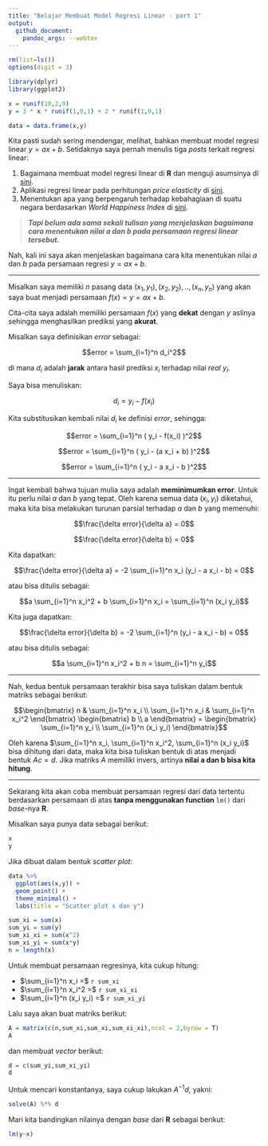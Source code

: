 ```yaml
---
title: "Belajar Membuat Model Regresi Linear - part 1"
output: 
  github_document:
    pandoc_args: --webtex
---
```


```r
rm(list=ls())
options(digit = 3)

library(dplyr)
library(ggplot2)

x = runif(10,2,9)
y = 3 * x * runif(1,0,1) + 2 * runif(1,0,1)

data = data.frame(x,y)
```

Kita pasti sudah sering mendengar, melihat, bahkan membuat model regresi linear $y = ax + b$. Setidaknya saya pernah menulis tiga _posts_ terkait regresi linear:

1. Bagaimana membuat model regresi linear di __R__ dan menguji asumsinya di [sini](https://ikanx101.com/blog/belajar-regresi/).
1. Aplikasi regresi linear pada perhitungan _price elasticity_ di [sini](https://ikanx101.com/blog/blog-posting-regresi/).
1. Menentukan apa yang berpengaruh terhadap kebahagiaan di suatu negara berdasarkan _World Happiness Index_ di [sini](https://ikanx101.com/blog/bahagia-survey/).

> ___Tapi belum ada sama sekali tulisan yang menjelaskan bagaimana cara menentukan nilai a dan b pada persamaan regresi linear tersebut.___

Nah, kali ini saya akan menjelaskan bagaimana cara kita menentukan nilai $a$ dan $b$ pada persamaan regresi $y = ax + b$.

---

Misalkan saya memiliki $n$ pasang data $(x_1,y_1),(x_2,y_2),..,(x_n,y_n)$ yang akan saya buat menjadi persamaan $f(x) = y = ax+b$.

Cita-cita saya adalah memiliki persamaan $f(x)$ yang __dekat__ dengan $y$ aslinya sehingga menghasilkan prediksi yang __akurat__.

Misalkan saya definisikan _error_ sebagai:

$$error = \sum_{i=1}^n d_i^2$$

di mana $d_i$ adalah __jarak__ antara hasil prediksi $x_i$ terhadap nilai _real_ $y_i$.

Saya bisa menuliskan:

$$d_i = y_i - f(x_i)$$

Kita substitusikan kembali nilai $d_i$ ke definisi _error_, sehingga:

$$error = \sum_{i=1}^n ( y_i - f(x_i) )^2$$ 

$$error = \sum_{i=1}^n ( y_i - (a x_i + b) )^2$$ 

$$error = \sum_{i=1}^n ( y_i - a x_i - b )^2$$ 

---

Ingat kembali bahwa tujuan mulia saya adalah __meminimumkan error__. Untuk itu perlu nilai $a$ dan $b$ yang tepat. Oleh karena semua data $(x_i,y_i)$ diketahui, maka kita bisa melakukan turunan parsial terhadap $a$ dan $b$ yang memenuhi:

$$\frac{\delta error}{\delta a} = 0$$

$$\frac{\delta error}{\delta b} = 0$$

Kita dapatkan:

$$\frac{\delta error}{\delta a} = -2 \sum_{i=1}^n x_i (y_i - a x_i - b) = 0$$

atau bisa ditulis sebagai: 

$$a \sum_{i=1}^n x_i^2 + b \sum_{i=1}^n x_i = \sum_{i=1}^n (x_i y_i)$$

Kita juga dapatkan:

$$\frac{\delta error}{\delta b} = -2 \sum_{i=1}^n (y_i - a x_i - b) = 0$$

atau bisa ditulis sebagai: 

$$a \sum_{i=1}^n x_i^2 + b n = \sum_{i=1}^n y_i$$

---

Nah, kedua bentuk persamaan terakhir bisa saya tuliskan dalam bentuk matriks sebagai berikut:

$$\begin{bmatrix}
n & \sum_{i=1}^n x_i \\ 
\sum_{i=1}^n x_i & \sum_{i=1}^n x_i^2 
\end{bmatrix} 
\begin{bmatrix} b \\ a \end{bmatrix} = 
\begin{bmatrix} \sum_{i=1}^n y_i \\ \sum_{i=1}^n (x_i y_i) \end{bmatrix}$$

Oleh karena $\sum_{i=1}^n x_i, \sum_{i=1}^n x_i^2, \sum_{i=1}^n (x_i y_i)$ bisa dihitung dari data, maka kita bisa tuliskan bentuk di atas menjadi bentuk $A c = d$. Jika matriks $A$ memiliki invers, artinya __nilai a dan b bisa kita hitung__.

---

Sekarang kita akan coba membuat persamaan regresi dari data tertentu berdasarkan persamaan di atas __tanpa menggunakan function__ `lm()` dari _base_-nya __R__.

Misalkan saya punya data sebagai berikut:

```r
x
y
```

Jika dibuat dalam bentuk _scatter plot_:

```r
data %>%
  ggplot(aes(x,y)) +
  geom_point() +
  theme_minimal() +
  labs(title = "Scatter plot x dan y")

sum_xi = sum(x)
sum_yi = sum(y)
sum_xi_xi = sum(x^2)
sum_xi_yi = sum(x*y)
n = length(x)
```

Untuk membuat persamaan regresinya, kita cukup hitung:

- $\sum_{i=1}^n x_i =$ `r sum_xi`
- $\sum_{i=1}^n x_i^2 =$ `r sum_xi_xi`
- $\sum_{i=1}^n (x_i y_i) =$ `r sum_xi_yi`

Lalu saya akan buat matriks berikut:

```r
A = matrix(c(n,sum_xi,sum_xi,sum_xi_xi),ncol = 2,byrow = T)
A
```

dan membuat _vector_ berikut:

```r
d = c(sum_yi,sum_xi_yi)
d
```

Untuk mencari konstantanya, saya cukup lakukan $A^{-1}d$, yakni:

```r
solve(A) %*% d
``` 

Mari kita bandingkan nilainya dengan _base_ dari __R__ sebagai berikut:

```r
lm(y~x)
```
